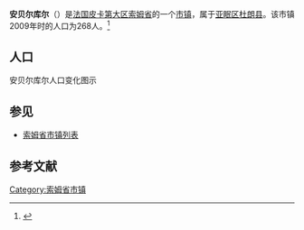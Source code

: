 {{Infobox French commune
|name                    = 安贝尔库尔
|native name             = Humbercourt
|image flag              = 
|image flag size         = 
|flag legend             = 
|image coat of arms      = Blason ville fr Humbercourt (Somme).svg
|image coat of arms size = 
|coat of arms legend     = 
|city motto              = 
|image                   = 
|caption                 = 
|map                     = 
|adjustable map          = 
|time zone               = 
|longitude              = 2.455
|latitude               = 50.2108
|arrondissement         = [[亚眠区|亚眠区]]
|canton                 = [[杜朗县|杜朗县]]
|subdivisions entry      = 
|subdivisions            = 
|intercommunality        = 
|mayor                   = 
|term                    = 
|elevation m             = 
|INSEE                  = 80445
|postal code             = 80600
|website                 = 
}}
{{French Commune Map|80445}}
'''安贝尔库尔'''（{{lang-fr|Humbercourt}}）是[[法国|法国]][[皮卡第大区|皮卡第大区]][[索姆省|索姆省]]的一个[[市镇_(法国)|市镇]]，属于[[亚眠区|亚眠区]][[杜朗县|杜朗县]]。该市镇2009年时的人口为268人。<ref name="Statmallen Areal i Frankrikes kommuner">{{cite web|url=http://www.insee.fr/fr/ppp/bases-de-donnees/recensement/populations-legales/france-departements.asp?annee=2009#departements|title=Insee, Populations légales 2009 pour les départements et les collectivités d'outre-mer France métropolitaine et DOM|accessdate=2012-01-30|archive-date=2012-01-08|archive-url=https://web.archive.org/web/20120108000120/http://www.insee.fr/fr/ppp/bases-de-donnees/recensement/populations-legales/france-departements.asp?annee=2009#departements|dead-url=no}}</ref>

== 人口 ==
安贝尔库尔人口变化图示
{{French Commune Population|80445}}

== 参见 ==
* [[索姆省市镇列表|索姆省市镇列表]]

== 参考文献 ==
{{reflist}}

{{索姆省市鎮}}

[[Category:索姆省市镇|Category:索姆省市镇]]